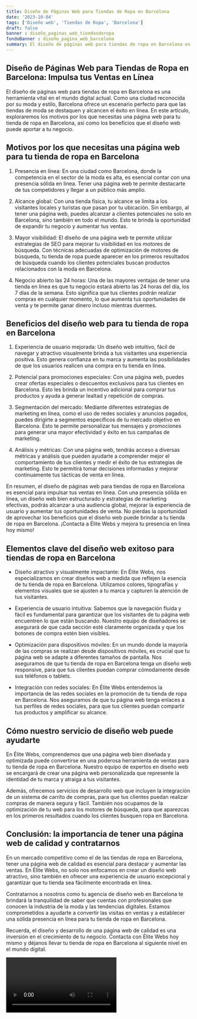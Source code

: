 ```yaml
---
title: Diseño de Páginas Web para Tiendas de Ropa en Barcelona
date: '2023-10-04'
tags: ['Diseño web', 'Tiendas de Ropa', 'Barcelona']
draft: false
banner : diseño_paginas_web_tiendasderopa
fondoBanner : diseño_pagina_web_barcelona
summary: El diseño de páginas web para tiendas de ropa en Barcelona es una herramienta vital en el mundo digital actual. Como una ciudad reconocida por su moda y estilo, Barcelona ofrece un escenario perfecto para que las tiendas de moda se destaquen y alcancen el éxito en línea. En este artículo, exploraremos los motivos por los que necesitas una página web para tu tienda de ropa en Barcelona, así como los beneficios que el diseño web puede aportar a tu negocio.
---
```


## Diseño de Páginas Web para Tiendas de Ropa en Barcelona: Impulsa tus Ventas en Línea

El diseño de páginas web para tiendas de ropa en Barcelona es una herramienta vital en el mundo digital actual. Como una ciudad reconocida por su moda y estilo, Barcelona ofrece un escenario perfecto para que las tiendas de moda se destaquen y alcancen el éxito en línea. En este artículo, exploraremos los motivos por los que necesitas una página web para tu tienda de ropa en Barcelona, así como los beneficios que el diseño web puede aportar a tu negocio.

## Motivos por los que necesitas una página web para tu tienda de ropa en Barcelona

1. Presencia en línea: En una ciudad como Barcelona, donde la competencia en el sector de la moda es alta, es esencial contar con una presencia sólida en línea. Tener una página web te permite destacarte de tus competidores y llegar a un público más amplio.

2. Alcance global: Con una tienda física, tu alcance se limita a los visitantes locales y turistas que pasan por tu ubicación. Sin embargo, al tener una página web, puedes alcanzar a clientes potenciales no solo en Barcelona, sino también en todo el mundo. Esto te brinda la oportunidad de expandir tu negocio y aumentar tus ventas.

3. Mayor visibilidad: El diseño de una página web te permite utilizar estrategias de SEO para mejorar tu visibilidad en los motores de búsqueda. Con técnicas adecuadas de optimización de motores de búsqueda, tu tienda de ropa puede aparecer en los primeros resultados de búsqueda cuando los clientes potenciales buscan productos relacionados con la moda en Barcelona.

4. Negocio abierto las 24 horas: Una de las mayores ventajas de tener una tienda en línea es que tu negocio estará abierto las 24 horas del día, los 7 días de la semana. Esto significa que tus clientes podrán realizar compras en cualquier momento, lo que aumenta tus oportunidades de venta y te permite ganar dinero incluso mientras duermes.

## Beneficios del diseño web para tu tienda de ropa en Barcelona

1. Experiencia de usuario mejorada: Un diseño web intuitivo, fácil de navegar y atractivo visualmente brinda a tus visitantes una experiencia positiva. Esto genera confianza en tu marca y aumenta las posibilidades de que los usuarios realicen una compra en tu tienda en línea.

2. Potencial para promociones especiales: Con una página web, puedes crear ofertas especiales o descuentos exclusivos para tus clientes en Barcelona. Esto les brinda un incentivo adicional para comprar tus productos y ayuda a generar lealtad y repetición de compras.

3. Segmentación del mercado: Mediante diferentes estrategias de marketing en línea, como el uso de redes sociales y anuncios pagados, puedes dirigirte a segmentos específicos de tu mercado objetivo en Barcelona. Esto te permite personalizar tus mensajes y promociones para generar una mayor efectividad y éxito en tus campañas de marketing.

4. Análisis y métricas: Con una página web, tendrás acceso a diversas métricas y análisis que pueden ayudarte a comprender mejor el comportamiento de tus clientes y medir el éxito de tus estrategias de marketing. Esto te permitirá tomar decisiones informadas y mejorar continuamente tus tácticas de venta en línea.

En resumen, el diseño de páginas web para tiendas de ropa en Barcelona es esencial para impulsar tus ventas en línea. Con una presencia sólida en línea, un diseño web bien estructurado y estrategias de marketing efectivas, podrás alcanzar a una audiencia global, mejorar la experiencia de usuario y aumentar tus oportunidades de venta. No pierdas la oportunidad de aprovechar los beneficios que el diseño web puede brindar a tu tienda de ropa en Barcelona. ¡Contacta a Élite Webs y mejora tu presencia en línea hoy mismo!

<GifSeo />

<Cta />

## Elementos clave del diseño web exitoso para tiendas de ropa en Barcelona

- Diseño atractivo y visualmente impactante: En Élite Webs, nos especializamos en crear diseños web a medida que reflejen la esencia de tu tienda de ropa en Barcelona. Utilizamos colores, tipografías y elementos visuales que se ajusten a tu marca y capturen la atención de tus visitantes.

- Experiencia de usuario intuitiva: Sabemos que la navegación fluida y fácil es fundamental para garantizar que los visitantes de tu página web encuentren lo que están buscando. Nuestro equipo de diseñadores se asegurará de que cada sección esté claramente organizada y que los botones de compra estén bien visibles.

- Optimización para dispositivos móviles: En un mundo donde la mayoría de las compras se realizan desde dispositivos móviles, es crucial que tu página web se adapte a diferentes tamaños de pantalla. Nos aseguramos de que tu tienda de ropa en Barcelona tenga un diseño web responsive, para que tus clientes puedan comprar cómodamente desde sus teléfonos o tablets.

- Integración con redes sociales: En Élite Webs entendemos la importancia de las redes sociales en la promoción de tu tienda de ropa en Barcelona. Nos aseguramos de que tu página web tenga enlaces a tus perfiles de redes sociales, para que tus clientes puedan compartir tus productos y amplificar su alcance.

## Cómo nuestro servicio de diseño web puede ayudarte

En Élite Webs, comprendemos que una página web bien diseñada y optimizada puede convertirse en una poderosa herramienta de ventas para tu tienda de ropa en Barcelona. Nuestro equipo de expertos en diseño web se encargará de crear una página web personalizada que represente la identidad de tu marca y atraiga a tus visitantes.

Además, ofrecemos servicios de desarrollo web que incluyen la integración de un sistema de carrito de compras, para que tus clientes puedan realizar compras de manera segura y fácil. También nos ocupamos de la optimización de tu web para los motores de búsqueda, para que aparezcas en los primeros resultados cuando los clientes busquen ropa en Barcelona.

## Conclusión: la importancia de tener una página web de calidad y contratarnos

En un mercado competitivo como el de las tiendas de ropa en Barcelona, tener una página web de calidad es esencial para destacar y aumentar las ventas. En Élite Webs, no solo nos enfocamos en crear un diseño web atractivo, sino también en ofrecer una experiencia de usuario excepcional y garantizar que tu tienda sea fácilmente encontrada en línea.

Contratarnos a nosotros como tu agencia de diseño web en Barcelona te brindará la tranquilidad de saber que cuentas con profesionales que conocen la industria de la moda y las tendencias digitales. Estamos comprometidos a ayudarte a convertir las visitas en ventas y a establecer una sólida presencia en línea para tu tienda de ropa en Barcelona.

Recuerda, el diseño y desarrollo de una página web de calidad es una inversión en el crecimiento de tu negocio. Contacta con Élite Webs hoy mismo y déjanos llevar tu tienda de ropa en Barcelona al siguiente nivel en el mundo digital.

<Video />

<CtaBot job='Tiendas de Ropa' city='Barcelona'/>

<Gmaps query='Barcelona+españa+maps' />